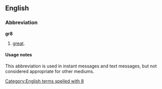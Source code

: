 ==English==

===Abbreviation===
'''gr8'''

# {{context|internet slang|text messaging}} [[great]].

====Usage notes====
This abbreviation is used in instant messages and text messages, but not considered appropriate for other mediums.

[[Category:English terms spelled with 8]]